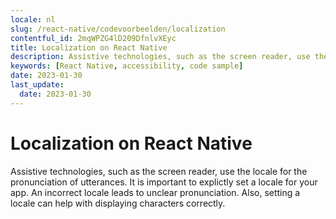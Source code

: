 ```yaml
---
locale: nl
slug: /react-native/codevoorbeelden/localization
contentful_id: 2mqWPZG4lD209DfnlvXEyc
title: Localization on React Native
description: Assistive technologies, such as the screen reader, use the locale for the pronunciation of utterances.
keywords: [React Native, accessibility, code sample]
date: 2023-01-30
last_update:
  date: 2023-01-30
---
```


# Localization on React Native

Assistive technologies, such as the screen reader, use the locale for the pronunciation of utterances. It is important to explictly set a locale for your app. An incorrect locale leads to unclear pronunciation. Also, setting a locale can help with displaying characters correctly.

<CodeSample id="text-localization" platform="react-native" locale="nl"/>
